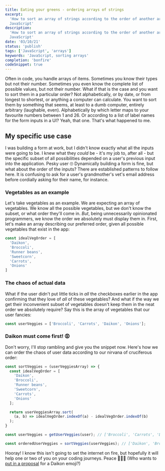 ```yaml
---
title: Eating your greens - ordering arrays of strings
excerpt:
  'How to sort an array of strings according to the order of another array of strings in
  JavaScript'
description:
  'How to sort an array of strings according to the order of another array of strings in
  JavaScript'
date: '03/10/21'
status: 'publish'
tags: ['JavaScript', 'arrays']
keywords: 'JavaScript, sorting arrays'
completion: 'bonfire'
codeSnippet: true
---
```


<p>
  <Dropcap>Often</Dropcap> in code, you handle arrays of items. Sometimes you know their
  types but not their number. Sometimes you even know the complete list of possible
  values, but not their number. What if that is the case and you want to sort them in a
  particular order? Not alphabetically, or by date, or from longest to shortest, or
  anything a computer can calculate. You want to sort them by something that seems, at
  least to a dumb computer, entirely arbitrary (laughable, even). Alphabetically by which
  letter maps to your favourite numbers between 1 and 26. Or according to a list of label
  names for the form inputs in a UI? Yeah, that one. That's what happened to me.
</p>

## My specific use case

I was building a form at work, but I didn't know exactly what all the inputs were going to
be. I knew what they _could_ be - it's my job to, after all - but the specific subset of
all possibilities depended on a user's previous input into the application. Pesky user 🙄
Dynamically building a form is fine, but what about the order of the inputs? There are
established patterns to follow here. It is confusing to ask for a user's grandmother's
vet's email address before cordially asking for their name, for instance.

### Vegetables as an example

Let's take vegetables as an example. We are expecting an array of vegetables. We know all
the possible vegetables, but we don't know the subset, or what order they'll come in.
_But_, being unnecessarily opinionated programmers, we know the order we absolutely must
display them in. First, let's make an array describing our preferred order, given all
possible vegetables that exist in the app:

```JavaScript title=veggies.js
const idealVegOrder = [
  'Daikon',
  'Broccoli',
  'Runner beans',
  'Sweetcorn',
  'Carrots',
  'Onions'
]
```

### The chaos of actual data

What if the user didn't put little ticks in _all_ the checkboxes earlier in the app
confirming that they love of _all_ of these vegetables? And what if the way we get their
inconvenient subset of vegetables doesn't keep them in the neat order we absolutely
require? Say this is the array of vegetables that our user fancies:

```JavaScript title=veggies.js
const userVeggies = ['Broccoli', 'Carrots', 'Daikon', 'Onions'];
```

### Daikon must come first! 😡

Don't worry, I'll stop rambling and give you the snippet now. Here's how we can order the
chaos of user data according to our nirvana of cruciferous order:

```JavaScript title=veggies.js
const sortVeggies = (userVeggiesArray) => {
  const idealVegOrder = [
    'Daikon',
    'Broccoli',
    'Runner beans',
    'Sweetcorn',
    'Carrots',
    'Onions'
  ];

  return userVeggiesArray.sort(
    (a, b) => idealVegOrder.indexOf(a) - idealVegOrder.indexOf(b)
  );
}

const userVeggies = getUserVeggies(user); // ['Broccoli', 'Carrots', 'Daikon', 'Onions']

const orderedUserVeggies = sortVeggies(userVeggies); // ['Daikon', 'Broccoli', 'Carrots', 'Onions']
```

Hooray! I know this isn't going to set the internet on fire, but hopefully it will help
one or two of you on your coding journeys. Peace 🌽🥦🥕 (Who wants to
[put in a proposal](https://unicode.org/emoji/proposals.html) for a Daikon emoji?)
